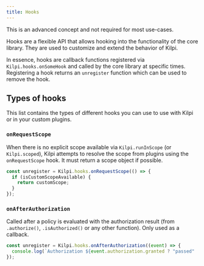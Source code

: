```yaml
---
title: Hooks
---
```


<Aside>
This is an advanced concept and not required for most use-cases.
</Aside>

Hooks are a flexible API that allows hooking into the functionality of the core library. They are used to customize and extend the behavior of Kilpi.

In essence, hooks are callback functions registered via `Kilpi.hooks.onSomeHook` and called by the core library at specific times. Registering a hook returns an `unregister` function which can be used to remove the hook.

## Types of hooks

This list contains the types of different hooks you can use to use with Kilpi or in your custom plugins.

### `onRequestScope`

When there is no explicit scope available via `Kilpi.runInScope` (or `Kilpi.scoped`), Kilpi attempts to resolve the scope from plugins using the `onRequestScope` hook. It must return a scope object if possible.

```ts
const unregister = Kilpi.hooks.onRequestScope(() => {
  if (isCustomScopeAvailable) {
    return customScope;
  }
});
```

### `onAfterAuthorization`

Called after a policy is evaluated with the authorization result (from `.authorize()`, `.isAuthorized()` or any other function). Only used as a callback.

```ts
const unregister = Kilpi.hooks.onAfterAuthorization((event) => {
  console.log(`Authorization ${event.authorization.granted ? "passed" : "denied"} on ${event.policy} from ${event.source} for ${event.subject.name}`)
});
```